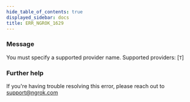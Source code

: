 ```yaml
---
hide_table_of_contents: true
displayed_sidebar: docs
title: ERR_NGROK_1629
---
```


### Message

You must specify a supported provider name. Supported providers: [`T`]

<ErrorDetails />

### Further help

If you're having trouble resolving this error, please reach out to [support@ngrok.com](mailto:support@ngrok.com?subject=Help%20with%20ERR_NGROK_1629)
